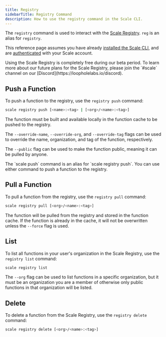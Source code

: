 ```yaml
---
title: Registry
sidebarTitle: Registry Command
description: How to use the registry command in the Scale CLI.
---
```


The `registry` command is used to interact with the [Scale Registry](/registry/overview). `reg` is an alias for `registry`.

This reference page assumes you have already [installed the Scale CLI](/cli/installation),
and are [authenticated](/cli/auth) with your Scale account.

<Note>
    Using the Scale Registry is completely free during our beta period. To learn more about our future plans for the Scale Registry,
    please join the `#scale` channel on our [Discord](https://loopholelabs.io/discord).
</Note>

## Push a Function

To push a function to the registry, use the `registry push` command:

```bash
scale registry push [<name>:<tag> | [<org>/<name>:<tag>]
```

The function must be built and available locally in the function cache to be pushed to the registry.

The `--override-name`, `--override-org`, and `--override-tag` flags can be used to override the name, organization, and tag of the function, respectively.

The `--public` flag can be used to make the function public, meaning it can be pulled by anyone.

<Info>
    The `scale push` command is an alias for `scale registry push`. You can use either command to push a function to the registry.
</Info>

## Pull a Function

To pull a function from the registry, use the `registry pull` command:

```bash
scale registry pull [<org>/<name>:<tag>]
```

The function will be pulled from the registry and stored in the function cache. If the function is already in the cache,
it will not be overwritten unless the `--force` flag is used.

## List

To list all functions in your user's organization in the Scale Registry, use the `registry list` command:

```bash
scale registry list
```

The `--org` flag can be used to list functions in a specific organization, but it must be an organization you are a member of otherwise only
public functions in that organization will be listed.

## Delete

To delete a function from the Scale Registry, use the `registry delete` command:

```bash
scale registry delete [<org>/<name>:<tag>]
```

